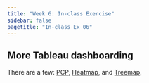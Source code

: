 ```yaml
---
title: "Week 6: In-class Exercise"
sidebar: false
pagetitle: "In-class Ex 06"
---
```


## More Tableau dashboarding

There are a few: [PCP](https://public.tableau.com/app/profile/wilson.tan3320/viz/In-classExercise06-PCP/Dashboard1), [Heatmap](https://public.tableau.com/app/profile/wilson.tan3320/viz/In-classExercise06-Heatmap/Dashboard1), and [Treemap](https://public.tableau.com/app/profile/wilson.tan3320/viz/In-classExercise06-Treemap/Dashboard1).



